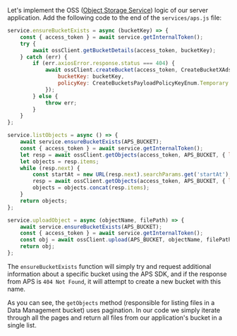 Let's implement the OSS ([Object Storage Service](https://aps.autodesk.com/en/docs/data/v2/developers_guide/basics/#object-storage-service-oss))
logic of our server application. Add the following code to the end of the `services/aps.js` file:

```js title="services/aps.js"
service.ensureBucketExists = async (bucketKey) => {
    const { access_token } = await service.getInternalToken();
    try {
        await ossClient.getBucketDetails(access_token, bucketKey);
    } catch (err) {
        if (err.axiosError.response.status === 404) {
            await ossClient.createBucket(access_token, CreateBucketXAdsRegionEnum.Us, {
                bucketKey: bucketKey,
                policyKey: CreateBucketsPayloadPolicyKeyEnum.Temporary
            });
        } else {
            throw err;  
        }
    }
};

service.listObjects = async () => {
    await service.ensureBucketExists(APS_BUCKET);
    const { access_token } = await service.getInternalToken();
    let resp = await ossClient.getObjects(access_token, APS_BUCKET, { limit: 64 });
    let objects = resp.items;
    while (resp.next) {
        const startAt = new URL(resp.next).searchParams.get('startAt');
        resp = await ossClient.getObjects(access_token, APS_BUCKET, { limit: 64, startAt });
        objects = objects.concat(resp.items);
    }
    return objects;
};

service.uploadObject = async (objectName, filePath) => {
    await service.ensureBucketExists(APS_BUCKET);
    const { access_token } = await service.getInternalToken();
    const obj = await ossClient.upload(APS_BUCKET, objectName, filePath, access_token);
    return obj;
};
```

The `ensureBucketExists` function will simply try and request additional information
about a specific bucket using the APS SDK, and if the response
from APS is `404 Not Found`, it will attempt to create a new bucket with this name.

As you can see, the `getObjects` method (responsible for listing files
in a Data Management bucket) uses pagination. In our code we simply iterate through all the pages
and return all files from our application's bucket in a single list.
